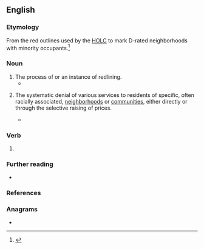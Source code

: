 ==English==

===Etymology===
{{sense|systematic denial}} From the red outlines used by the [[HOLC]] to mark D-rated neighborhoods with minority occupants.<ref>{{cite-web
|date=October 19, 2016
|author=Camila Domonoske    
|title=Interactive Redlining Map Zooms In On America's History Of Discrimination
|url=https://www.npr.org/sections/thetwo-way/2016/10/19/498536077/interactive-redlining-map-zooms-in-on-americas-history-of-discrimination
|work=npr
|passage=The project features the infamous redlining maps from the Home Owners' Loan Corporation. In the late 1930s, the HOLC "graded" neighborhoods into four categories, based in large part on their racial makeup. Neighborhoods with minority occupants were marked in red — hence "redlining" — and considered high-risk for mortgage lenders.}}</ref>

===Noun===
{{en-noun|~}}

# The process of or an instance of redlining.
#* {{quote-book|year=2013 |title=The Scourge of Genocide: Essays and Reflections |author=Adam Jones |page=29|lang=en |ISBN=1135047154|passage=I won't soon forget Ben handing me the first of those printouts, literally covered with his notes, arrows, X's, '''redlinings'''...My heart sank.}}
# {{lb|en|North America}} The systematic denial of various services to residents of specific, often racially associated, [[neighborhood]]s or [[community|communities]], either directly or through the selective raising of prices.
#* {{quote-book
|lang=en
|year=2007
|author=Alexander Polikoff
|publisher=Northwestern University Press
|isbn=9780810124202
|title=Waiting for Gautreaux: A Story of Segregation, Housing, and the Black Ghetto
|page=120
|pageurl=https://books.google.de/books?id=tVSmlPbAvssC&lpg=PA113&dq=John%20McKnight%20%20redlined%20area&pg=PA120#v=onepage&q=redlining&f=false
|passage=Admittedly, our metropolitan plan was an exercise in hope. There were million reasons why it might not have worked. But it represented a responsible way to try to begin atoning for the public housing ghettos, the racial zoning and covenants, the '''redlining''', the “Negro removal,” and the other policies and practices that had given us the two separate and unequal societies described by the Kerner report.}}

===Verb===
{{head|en|verb form}}

# {{present participle of|redline|lang=en|nocat=1}}

===Further reading===
* {{pedia}}

===References===
<references/>

===Anagrams===
* {{anagrams|en|a=degiilnnr|niderling}}